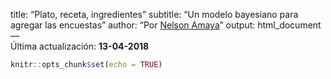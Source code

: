 title: "Plato, receta, ingredientes"
subtitle: "Un modelo bayesiano para agregar las encuestas"
author: "Por [Nelson Amaya](https://twitter.com/NelsonAmayaD)"
output: html_document
---
<br>
Última actualización: **13-04-2018**
<br>

```r
knitr::opts_chunk$set(echo = TRUE)
```
